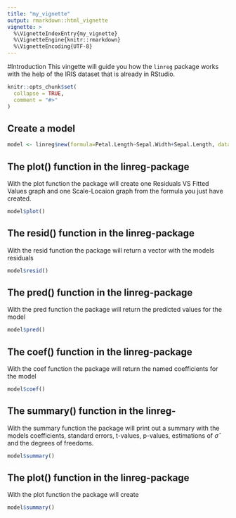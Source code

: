 ```yaml
---
title: "my_vignette"
output: rmarkdown::html_vignette
vignette: >
  %\VignetteIndexEntry{my_vignette}
  %\VignetteEngine{knitr::rmarkdown}
  %\VignetteEncoding{UTF-8}
---
```

#Introduction
This vingette will guide you how the `linreg` package works with the help of the IRIS dataset that is already in RStudio.

```r
knitr::opts_chunk$set(
  collapse = TRUE,
  comment = "#>"
)
```

## Create a model
```r
model <- linreg$new(formula=Petal.Length~Sepal.Width+Sepal.Length, data=iris)
```

## The plot() function in the linreg-package
With the plot function the package will create one Residuals VS Fitted Values graph and one Scale-Locaion graph from the formula you just have created.

```r

model$plot()
```


## The resid() function in the linreg-package
With the resid function the package will return a vector with the models residuals
```r

model$resid()
```


## The pred() function in the linreg-package
With the pred function the package will return the predicted values for the model
```r

model$pred()
```


## The coef() function in the linreg-package
With the coef function the package will return the named coefficients for the model 
```r

model$coef()
```


## The summary() function in the linreg-
With the summary function the package will print out a summary with the models coefficients, standard errors, t-values, p-values, estimations of $\hat{\sigma}$ and the degrees of freedoms.
```r

model$summary()
```


## The plot() function in the linreg-package
With the plot function the package will create
```r

model$summary()
```



